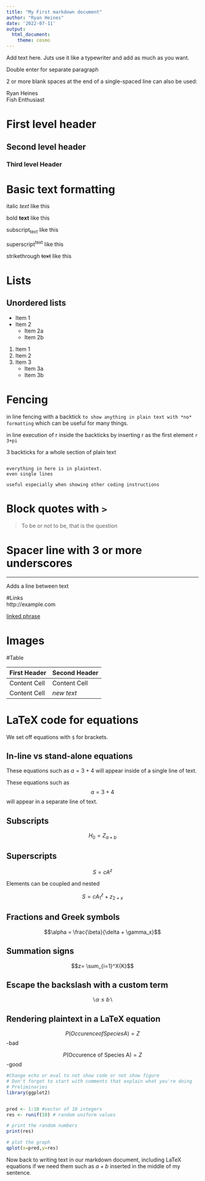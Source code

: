 ```yaml
---
title: "My First markdown document"
author: "Ryan Heines"
date: '2022-07-11'
output: 
  html_document: 
    theme: cosmo
---
```


Add text here. Juts use it like a typewriter and add as much as you want.

Double enter for separate paragraph

2 or more blank spaces at the end of a single-spaced line can also be used:

Ryan Heines   
Fish Enthusiast

# First level header

## Second level header

### Third level Header

# Basic text formatting

italic *text* like this

bold **text** like this

subscript~text~ like this

superscript^text^ like this

strikethrough ~~text~~ like this

# Lists


## Unordered lists

* Item 1
* Item 2
    + Item 2a
    + Item 2b
    
1. Item 1
2. Item 2
3. Item 3
    + Item 3a
    + Item 3b
    
# Fencing

in line fencing with a backtick `to show anything in plain text with *no* formatting` which can be useful for many things.

in line execution of r inside the backticks by inserting r as the first element `r 3+pi`

3 backticks for a whole section of plain text

```

everything in here is in plaintext.   
even single lines

useful especially when showing other coding instructions
```

# Block quotes with `>`

> To be or not to be, that is the question

# Spacer line with 3 or more underscores

___

Adds a line between text

#Links   
http://example.com

[linked phrase](http://example.com)

# Images

#Table

First Header  | Second Header
------------- | -------------
Content Cell  | Content Cell
Content Cell  | *new text*

# LaTeX code for equations

We set off equations with `$` for brackets.

## In-line vs stand-alone equations

These equations such as $a = 3 + 4$ will appear inside of a single line of text.


These equations such as $$a = 3 + 4$$ will appear in a separate line of text.  

## Subscripts 

$$H_0 = Z_{a + b}$$

## Superscripts

$$S = cA^z$$

Elements can be coupled and nested

$$S=cA^z_1+z_{2+x}$$

## Fractions and Greek symbols

$$\alpha = \frac{\beta}{\delta + \gamma_x}$$

## Summation signs

$$z= \sum_{i=1}^X{K}$$

## Escape the backslash with a custom term

$$\backslash \alpha  \le b \backslash$$

## Rendering plaintext in a LaTeX equation

$$P(Occurence of Species A) = Z$$-bad

$$P(\mbox{Occurence of Species A}) = Z$$-good

```r
#Change echo or eval to not show code or not show figure
# Don't forget to start with comments that explain what you're doing
# Preliminaries
library(ggplot2)


pred <- 1:10 #vector of 10 integers
res <- runif(10) # random uniform values

# print the random numbers
print(res)

# plot the graph
qplot(x=pred,y=res)
```

Now back to writing text in our markdown document, including LaTeX equations if we need them such as $a + b$ inserted in the middle of my sentence.